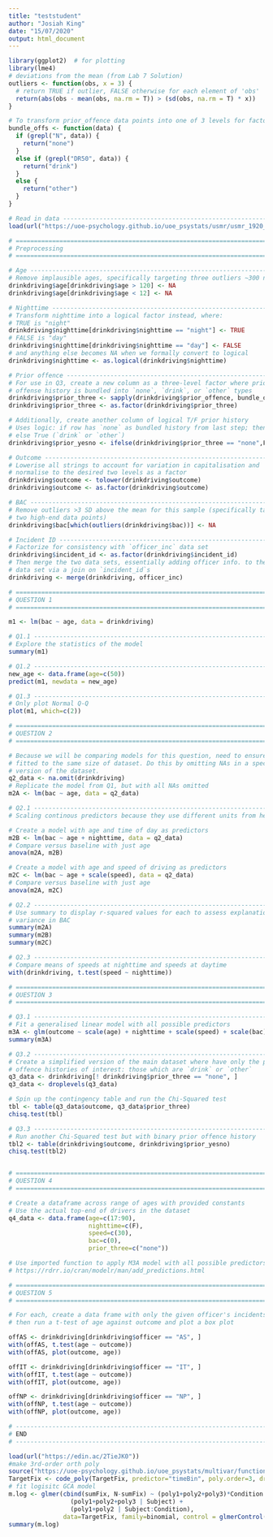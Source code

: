 ```yaml
---
title: "teststudent"
author: "Josiah King"
date: "15/07/2020"
output: html_document
---
```



```r
library(ggplot2)  # for plotting
library(lme4)
# deviations from the mean (from Lab 7 Solution)
outliers <- function(obs, x = 3) {
  # return TRUE if outlier, FALSE otherwise for each element of 'obs'
  return(abs(obs - mean(obs, na.rm = T)) > (sd(obs, na.rm = T) * x))
}

# To transform prior_offence data points into one of 3 levels for factorisation
bundle_offs <- function(data) {
  if (grepl("N", data)) {
    return("none")
  }
  else if (grepl("DR50", data)) {
    return("drink")
  }
  else {
    return("other")
  }
}

# Read in data ----------------------------------------------------------------
load(url("https://uoe-psychology.github.io/uoe_psystats/usmr/usmr_1920_assignment.RData"))

# =============================================================================
# Preprocessing
# =============================================================================

# Age -------------------------------------------------------------------------
# Remove implausible ages, specifically targeting three outliers ~300 noted
drinkdriving$age[drinkdriving$age > 120] <- NA
drinkdriving$age[drinkdriving$age < 12] <- NA

# Nighttime -------------------------------------------------------------------
# Transform nighttime into a logical factor instead, where:
# TRUE is "night"
drinkdriving$nighttime[drinkdriving$nighttime == "night"] <- TRUE
# FALSE is "day"
drinkdriving$nighttime[drinkdriving$nighttime == "day"] <- FALSE
# and anything else becomes NA when we formally convert to logical
drinkdriving$nighttime <- as.logical(drinkdriving$nighttime)

# Prior offence ---------------------------------------------------------------
# For use in Q3, create a new column as a three-level factor where prior
# offense history is bundled into `none`, `drink`, or `other` types
drinkdriving$prior_three <- sapply(drinkdriving$prior_offence, bundle_offs)
drinkdriving$prior_three <- as.factor(drinkdriving$prior_three)

# Additionally, create another column of logical T/F prior history
# Uses logic: if row has `none` as bundled history from last step; then False
# else True (`drink` or `other`)
drinkdriving$prior_yesno <- ifelse(drinkdriving$prior_three == "none",F, T)

# Outcome ---------------------------------------------------------------------
# Lowerise all strings to account for variation in capitalisation and
# normalise to the desired two levels as a factor
drinkdriving$outcome <- tolower(drinkdriving$outcome)
drinkdriving$outcome <- as.factor(drinkdriving$outcome)

# BAC -------------------------------------------------------------------------
# Remove outliers >3 SD above the mean for this sample (specifically targeting
# two high-end data points)
drinkdriving$bac[which(outliers(drinkdriving$bac))] <- NA

# Incident ID -----------------------------------------------------------------
# Factorize for consistency with `officer_inc` data set
drinkdriving$incident_id <- as.factor(drinkdriving$incident_id)
# Then merge the two data sets, essentially adding officer info. to the main
# data set via a join on `incident_id`s
drinkdriving <- merge(drinkdriving, officer_inc)

# =============================================================================
# QUESTION 1
# =============================================================================

m1 <- lm(bac ~ age, data = drinkdriving)

# Q1.1 ------------------------------------------------------------------------
# Explore the statistics of the model
summary(m1)

# Q1.2 ------------------------------------------------------------------------
new_age <- data.frame(age=c(50))
predict(m1, newdata = new_age)

# Q1.3 ------------------------------------------------------------------------
# Only plot Normal Q-Q
plot(m1, which=c(2))

# =============================================================================
# QUESTION 2
# =============================================================================

# Because we will be comparing models for this question, need to ensure all are
# fitted to the same size of dataset. Do this by omitting NAs in a special
# version of the dataset.
q2_data <- na.omit(drinkdriving)
# Replicate the model from Q1, but with all NAs omitted
m2A <- lm(bac ~ age, data = q2_data)

# Q2.1 ------------------------------------------------------------------------
# Scaling continous predictors because they use different units from here on.

# Create a model with age and time of day as predictors
m2B <- lm(bac ~ age + nighttime, data = q2_data)
# Compare versus baseline with just age
anova(m2A, m2B)

# Create a model with age and speed of driving as predictors
m2C <- lm(bac ~ age + scale(speed), data = q2_data)
# Compare versus baseline with just age
anova(m2A, m2C)

# Q2.2 ------------------------------------------------------------------------
# Use summary to display r-squared values for each to assess explanation of
# variance in BAC
summary(m2A)
summary(m2B)
summary(m2C)

# Q2.3 ------------------------------------------------------------------------
# Compare means of speeds at nighttime and speeds at daytime
with(drinkdriving, t.test(speed ~ nighttime))

# =============================================================================
# QUESTION 3
# =============================================================================

# Q3.1 ------------------------------------------------------------------------
# Fit a generalised linear model with all possible predictors
m3A <- glm(outcome ~ scale(age) + nighttime + scale(speed) + scale(bac) + prior_three, data = drinkdriving, family = binomial)
summary(m3A)

# Q3.2 ------------------------------------------------------------------------
# Create a simplified version of the main dataset where have only the prior
# offence histories of interest: those which are `drink` or `other`
q3_data <- drinkdriving[! drinkdriving$prior_three == "none", ]
q3_data <- droplevels(q3_data)

# Spin up the contingency table and run the Chi-Squared test
tbl <- table(q3_data$outcome, q3_data$prior_three)
chisq.test(tbl)

# Q3.3 ------------------------------------------------------------------------
# Run another Chi-Squared test but with binary prior offence history
tbl2 <- table(drinkdriving$outcome, drinkdriving$prior_yesno)
chisq.test(tbl2)


# =============================================================================
# QUESTION 4
# =============================================================================

# Create a dataframe across range of ages with provided constants
# Use the actual top-end of drivers in the dataset
q4_data <- data.frame(age=c(17:90),
                      nighttime=c(F),
                      speed=c(30),
                      bac=c(0),
                      prior_three=c("none"))

# Use imported function to apply M3A model with all possible predictors
# https://rdrr.io/cran/modelr/man/add_predictions.html

# =============================================================================
# QUESTION 5
# =============================================================================

# For each, create a data frame with only the given officer's incidents
# then run a t-test of age against outcome and plot a box plot

offAS <- drinkdriving[drinkdriving$officer == "AS", ]
with(offAS, t.test(age ~ outcome))
with(offAS, plot(outcome, age))

offIT <- drinkdriving[drinkdriving$officer == "IT", ]
with(offIT, t.test(age ~ outcome))
with(offIT, plot(outcome, age))

offNP <- drinkdriving[drinkdriving$officer == "NP", ]
with(offNP, t.test(age ~ outcome))
with(offNP, plot(outcome, age))

# -----------------------------------------------------------------------------
# END
# -----------------------------------------------------------------------------

load(url("https://edin.ac/2TieJK0"))
#make 3rd-order orth poly
source("https://uoe-psychology.github.io/uoe_psystats/multivar/functions/code_poly.R")
TargetFix <- code_poly(TargetFix, predictor="timeBin", poly.order=3, draw.poly=F)
# fit logisitc GCA model
m.log <- glmer(cbind(sumFix, N-sumFix) ~ (poly1+poly2+poly3)*Condition +
                 (poly1+poly2+poly3 | Subject) +
                 (poly1+poly2 | Subject:Condition),
               data=TargetFix, family=binomial, control = glmerControl(optimizer = "bobyqa"))
summary(m.log)
```

